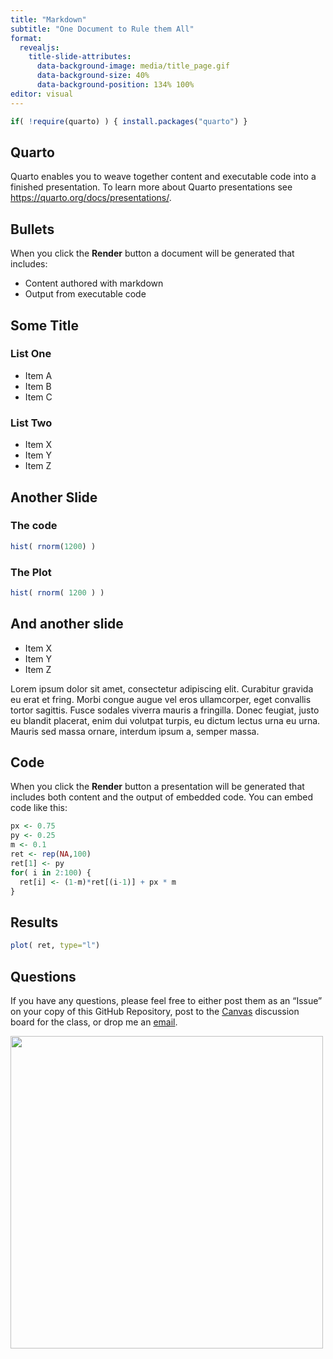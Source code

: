 ```yaml
---
title: "Markdown"
subtitle: "One Document to Rule them All"
format: 
  revealjs:
    title-slide-attributes: 
      data-background-image: media/title_page.gif
      data-background-size: 40%
      data-background-position: 134% 100%
editor: visual
---
```


```r
if( !require(quarto) ) { install.packages("quarto") }
```

## Quarto

Quarto enables you to weave together content and executable code into a finished presentation. To learn more about Quarto presentations see <https://quarto.org/docs/presentations/>.

## Bullets

When you click the **Render** button a document will be generated that includes:

-   Content authored with markdown
-   Output from executable code

## Some Title

::: {layout-ncol="2"}
### List One

-   Item A
-   Item B
-   Item C

### List Two

-   Item X
-   Item Y
-   Item Z
:::

## Another Slide

::: {layout-ncol="2"}
### The code

```r
hist( rnorm(1200) )
```

### The Plot

```r
hist( rnorm( 1200 ) )
```
:::

## And another slide

::: {layout-ncol="2"}
-   Item X
-   Item Y
-   Item Z

Lorem ipsum dolor sit amet, consectetur adipiscing elit. Curabitur gravida eu erat et fring. Morbi congue augue vel eros ullamcorper, eget convallis tortor sagittis. Fusce sodales viverra mauris a fringilla. Donec feugiat, justo eu blandit placerat, enim dui volutpat turpis, eu dictum lectus urna eu urna. Mauris sed massa ornare, interdum ipsum a, semper massa.
:::

## Code

When you click the **Render** button a presentation will be generated that includes both content and the output of embedded code. You can embed code like this:

```r
px <- 0.75
py <- 0.25
m <- 0.1
ret <- rep(NA,100)
ret[1] <- py
for( i in 2:100) {
  ret[i] <- (1-m)*ret[(i-1)] + px * m   
}
```

## Results

```r
plot( ret, type="l")
```

## Questions

::: {layout-ncol="2"}
If you have any questions, please feel free to either post them as an "Issue" on your copy of this GitHub Repository, post to the [Canvas](https://canvas.vcu.edu) discussion board for the class, or drop me an [email](mailto://rjdyer@vcu.edu).

![](media/peter_sellers.gif){.middle fig-alt="Peter Sellers looking bored" fig-align="center" width="500"}
:::
